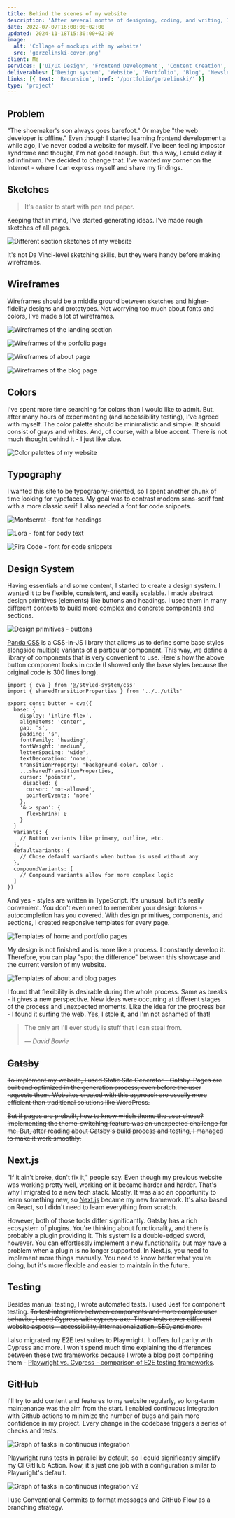 ```yaml
---
title: Behind the scenes of my website
description: 'After several months of designing, coding, and writing, I have finally published my website.'
date: 2022-07-07T16:00:00+02:00
updated: 2024-11-18T15:30:00+02:00
image:
  alt: 'Collage of mockups with my website'
  src: 'gorzelinski-cover.png'
client: Me
services: ['UI/UX Design', 'Frontend Development', 'Content Creation', 'DevOps']
deliverables: ['Design system', 'Website', 'Portfolio', 'Blog', 'Newsletter']
links: [{ text: 'Recursion', href: '/portfolio/gorzelinski/' }]
type: 'project'
---
```


## Problem

"The shoemaker's son always goes barefoot." Or maybe "the web developer is offline." Even though I started learning frontend development a while ago, I've never coded a website for myself. I've been feeling impostor syndrome and thought, I'm not good enough. But, this way, I could delay it ad infinitum. I've decided to change that. I've wanted my corner on the Internet - where I can express myself and share my findings.

## Sketches

> It's easier to start with pen and paper.

Keeping that in mind, I've started generating ideas. I've made rough sketches of all pages.

![Different section sketches of my website](sketches.png)

It's not Da Vinci-level sketching skills, but they were handy before making wireframes.

## Wireframes

Wireframes should be a middle ground between sketches and higher-fidelity designs and prototypes. Not worrying too much about fonts and colors, I've made a lot of wireframes.

![Wireframes of the landing section](wireframes-landing.png)

![Wireframes of the porfolio page](wireframes-portfolio.png)

![Wireframes of about page](wireframes-about.png)

![Wireframes of the blog page](wireframes-blog.png)

## Colors

I've spent more time searching for colors than I would like to admit. But, after many hours of experimenting (and accessibility testing), I've agreed with myself. The color palette should be minimalistic and simple. It should consist of grays and whites. And, of course, with a blue accent. There is not much thought behind it - I just like blue.

![Color palettes of my website](colors.png)

## Typography

I wanted this site to be typography-oriented, so I spent another chunk of time looking for typefaces. My goal was to contrast modern sans-serif font with a more classic serif. I also needed a font for code snippets.

![Montserrat - font for headings](montserrat.png)

![Lora - font for body text](lora.png)

![Fira Code - font for code snippets](fira-code.png)

## Design System

Having essentials and some content, I started to create a design system. I wanted it to be flexible, consistent, and easily scalable. I made abstract design primitives (elements) like buttons and headings. I used them in many different contexts to build more complex and concrete components and sections.

![Design primitives - buttons](buttons.png)

[Panda CSS](https://panda-css.com/) is a CSS-in-JS library that allows us to define some base styles alongside multiple variants of a particular component. This way, we define a library of components that is very convenient to use. Here's how the above button component looks in code (I showed only the base styles because the original code is 300 lines long).

```tsx title="Defining a recipie for a button in Panda CSS"
import { cva } from '@/styled-system/css'
import { sharedTransitionProperties } from '../../utils'

export const button = cva({
  base: {
    display: 'inline-flex',
    alignItems: 'center',
    gap: 's',
    padding: 's',
    fontFamily: 'heading',
    fontWeight: 'medium',
    letterSpacing: 'wide',
    textDecoration: 'none',
    transitionProperty: 'background-color, color',
    ...sharedTransitionProperties,
    cursor: 'pointer',
    _disabled: {
      cursor: 'not-allowed',
      pointerEvents: 'none'
    },
    '& > span': {
      flexShrink: 0
    }
  }
  variants: {
    // Button variants like primary, outline, etc.
  },
  defaultVariants: {
    // Chose default variants when button is used without any
  },
  compoundVariants: [
    // Compound variants allow for more complex logic
  ]
})
```

And yes - styles are written in TypeScript. It's unusual, but it's really convenient. You don't even need to remember your design tokens - autocompletion has you covered.
With design primitives, components, and sections, I created responsive templates for every page.

![Templates of home and portfolio pages](templates-home-portfolio.png)

My design is not finished and is more like a process. I constantly develop it. Therefore, you can play "spot the difference" between this showcase and the current version of my website.

![Templates of about and blog pages](templates-about-blog.png)

I found that flexibility is desirable during the whole process. Same as breaks - it gives a new perspective. New ideas were occurring at different stages of the process and unexpected moments. Like the idea for the progress bar - I found it surfing the web. Yes, I stole it, and I'm not ashamed of that!

> The only art I'll ever study is stuff that I can steal from.
>
> &mdash;<cite> David Bowie</cite>

## ~~Gatsby~~

~~To implement my website, I used Static Site Generator - Gatsby. Pages are built and optimized in the generation process, even before the user requests them. Websites created with this approach are usually more efficient than traditional solutions like WordPress.~~

~~But if pages are prebuilt, how to know which theme the user chose? Implementing the theme-switching feature was an unexpected challenge for me. But, after reading about Gatsby's build process and testing, I managed to make it work smoothly.~~

## Next.js

"If it ain't broke, don't fix it," people say. Even though my previous website was working pretty well, working on it became harder and harder. That's why I migrated to a new tech stack. Mostly. It was also an opportunity to learn something new, so [Next.js](/blog/next-js-overview-in-1000-words/) became my new framework. It's also based on React, so I didn't need to learn everything from scratch.

However, both of those tools differ significantly. Gatsby has a rich ecosystem of plugins. You're thinking about functionality, and there is probably a plugin providing it. This system is a double-edged sword, however. You can effortlessly implement a new functionality but may have a problem when a plugin is no longer supported. In Next.js, you need to implement more things manually. You need to know better what you're doing, but it's more flexible and easier to maintain in the future.

## Testing

Besides manual testing, I wrote automated tests. I used Jest for component testing. ~~To test integration between components and more complex user behavior, I used Cypress with cypress-axe. Those tests cover different website aspects - accessibility, internationalization, SEO, and more.~~

I also migrated my E2E test suites to Playwright. It offers full parity with Cypress and more. I won't spend much time explaining the differences between these two frameworks because I wrote a blog post comparing them - [Playwright vs. Cypress - comparison of E2E testing frameworks](/blog/playwright-vs-cypress-comparison-of-e2e-testing-frameworks/).

## GitHub

I'll try to add content and features to my website regularly, so long-term maintenance was the aim from the start. I enabled continuous integration with Github actions to minimize the number of bugs and gain more confidence in my project. Every change in the codebase triggers a series of checks and tests.

![Graph of tasks in continuous integration](ci.png)

Playwright runs tests in parallel by default, so I could significantly simplify my CI GitHub Action. Now, it's just one job with a configuration similar to Playwright's default.

![Graph of tasks in continuous integration v2](ci-v2.png)

I use Conventional Commits to format messages and GitHub Flow as a branching strategy.
